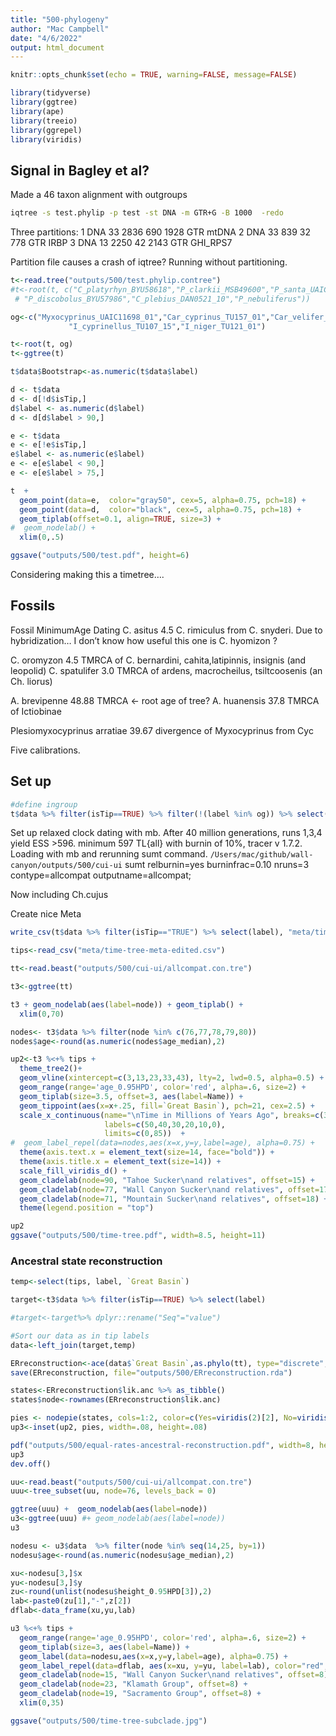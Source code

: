 ```yaml
---
title: "500-phylogeny"
author: "Mac Campbell"
date: "4/6/2022"
output: html_document
---
```


```r
knitr::opts_chunk$set(echo = TRUE, warning=FALSE, message=FALSE)
```

```r
library(tidyverse)
library(ggtree)
library(ape)
library(treeio)
library(ggrepel)
library(viridis)
```

## Signal in Bagley et al?

Made a 46 taxon alignment with outgroups

```sh
iqtree -s test.phylip -p test -st DNA -m GTR+G -B 1000  -redo
```

Three partitions:
1	DNA	33	2836	690	1928	GTR	mtDNA
2	DNA	33	839	32	778	GTR	IRBP
3	DNA	13	2250	42	2143	GTR	GHI_RPS7

Partition file causes a crash of iqtree? Running without partitioning.


```r
t<-read.tree("outputs/500/test.phylip.contree")
#t<-root(t, c("C_platyrhyn_BYU58618","P_clarkii_MSB49600","P_santa_UAIC12384_01","P_disco_yar_UAIC12776_01_2",
 # "P_discobolus_BYU57986","C_plebius_DAN0521_10","P_nebuliferus"))

og<-c("Myxocyprinus_UAIC11698_01","Car_cyprinus_TU157_01","Car_velifer_TU108_16","Car_carpio_UAIC11219_08","Cyc_elonga_UAIC11371_01","Cyc_merdion_UNL1_30",
             "I_cyprinellus_TU107_15","I_niger_TU121_01")

t<-root(t, og)
t<-ggtree(t)

t$data$Bootstrap<-as.numeric(t$data$label)

d <- t$data
d <- d[!d$isTip,]
d$label <- as.numeric(d$label)
d <- d[d$label > 90,]

e <- t$data
e <- e[!e$isTip,]
e$label <- as.numeric(e$label)
e <- e[e$label < 90,]
e <- e[e$label > 75,]

t  +
  geom_point(data=e,  color="gray50", cex=5, alpha=0.75, pch=18) +
  geom_point(data=d,  color="black", cex=5, alpha=0.75, pch=18) +
  geom_tiplab(offset=0.1, align=TRUE, size=3) +
#  geom_nodelab() +
  xlim(0,.5)

ggsave("outputs/500/test.pdf", height=6)
```

Considering making this a timetree....


## Fossils

Fossil MinimumAge Dating
C. asitus 4.5 C. rimiculus from C. snyderi. Due to hybridization... I don't know how useful this one is
C. hyomizon ?



C. oromyzon 4.5 TMRCA of C. bernardini, cahita,latipinnis, insignis (and leopolid)
C. spatulifer 3.0 TMRCA of ardens, macrocheilus, tsiltcoosenis (an Ch. liorus)

A. brevipenne 48.88 TMRCA <- root age of tree?
A. huanensis 37.8 TMRCA of  Ictiobinae

Plesiomyxocyprinus arratiae 39.67 divergence of Myxocyprinus from Cyc

Five calibrations.

## Set up
```r
#define ingroup
t$data %>% filter(isTip==TRUE) %>% filter(!(label %in% og)) %>% select(label) %>% write_tsv("outputs/500/ingroup.tsv")
```

Set up relaxed clock dating with mb. After 40 million generations, runs 1,3,4 yield ESS >596. minimum 597 TL{all} with burnin of 10%, tracer v 1.7.2. Loading with mb and rerunning sumt command. `/Users/mac/github/wall-canyon/outputs/500/cui-ui`
	sumt relburnin=yes burninfrac=0.10  nruns=3 contype=allcompat outputname=allcompat;

Now including Ch.cujus

Create nice Meta
```r
write_csv(t$data %>% filter(isTip=="TRUE") %>% select(label), "meta/time-tree-meta.csv")
```
```r
tips<-read_csv("meta/time-tree-meta-edited.csv")
```

```r
tt<-read.beast("outputs/500/cui-ui/allcompat.con.tre")

t3<-ggtree(tt)

t3 + geom_nodelab(aes(label=node)) + geom_tiplab() +
  xlim(0,70)
```

```r
nodes<- t3$data %>% filter(node %in% c(76,77,78,79,80)) 
nodes$age<-round(as.numeric(nodes$age_median),2)

```

```r
up2<-t3 %<+% tips +
  theme_tree2()+
  geom_vline(xintercept=c(3,13,23,33,43), lty=2, lwd=0.5, alpha=0.5) +
  geom_range(range='age_0.95HPD', color='red', alpha=.6, size=2) +
  geom_tiplab(size=3.5, offset=3, aes(label=Name)) +
  geom_tippoint(aes(x=x+.25, fill=`Great Basin`), pch=21, cex=2.5) +
  scale_x_continuous(name="\nTime in Millions of Years Ago", breaks=c(3,13,23,33,43,53), 
                     labels=c(50,40,30,20,10,0),
                     limits=c(0,85))  +
#  geom_label_repel(data=nodes,aes(x=x,y=y,label=age), alpha=0.75) +
  theme(axis.text.x = element_text(size=14, face="bold")) +
  theme(axis.title.x = element_text(size=14)) +
  scale_fill_viridis_d() +
  geom_cladelab(node=90, "Tahoe Sucker\nand relatives", offset=15) +
  geom_cladelab(node=77, "Wall Canyon Sucker\nand relatives", offset=17) +
  geom_cladelab(node=71, "Mountain Sucker\nand relatives", offset=18) +
  theme(legend.position = "top")

up2
ggsave("outputs/500/time-tree.pdf", width=8.5, height=11)
```

### Ancestral state reconstruction

```r
temp<-select(tips, label, `Great Basin`)

target<-t3$data %>% filter(isTip==TRUE) %>% select(label)  

#target<-target%>% dplyr::rename("Seq"="value")

#Sort our data as in tip labels
data<-left_join(target,temp)

ERreconstruction<-ace(data$`Great Basin`,as.phylo(tt), type="discrete", method="ML", model="ER") #or ER
save(ERreconstruction, file="outputs/500/ERreconstruction.rda")
```

```r
states<-ERreconstruction$lik.anc %>% as_tibble()
states$node<-rownames(ERreconstruction$lik.anc)
```


```r

pies <- nodepie(states, cols=1:2, color=c(Yes=viridis(2)[2], No=viridis(2)[1]), alpha=1)
up3<-inset(up2, pies, width=.08, height=.08)

pdf("outputs/500/equal-rates-ancestral-reconstruction.pdf", width=8, height=11)
up3
dev.off()
```


```r
uu<-read.beast("outputs/500/cui-ui/allcompat.con.tre")
uuu<-tree_subset(uu, node=76, levels_back = 0)

ggtree(uuu) +  geom_nodelab(aes(label=node))
u3<-ggtree(uuu) #+ geom_nodelab(aes(label=node))
u3

nodesu <- u3$data  %>% filter(node %in% seq(14,25, by=1))
nodesu$age<-round(as.numeric(nodesu$age_median),2)

xu<-nodesu[3,]$x
yu<-nodesu[3,]$y
zu<-round(unlist(nodesu$height_0.95HPD[3]),2)
lab<-paste0(zu[1],"-",z[2])
dflab<-data_frame(xu,yu,lab)
```

```r
u3 %<+% tips +
  geom_range(range='age_0.95HPD', color='red', alpha=.6, size=2) +
  geom_tiplab(size=3, aes(label=Name)) +
  geom_label(data=nodesu,aes(x=x,y=y,label=age), alpha=0.75) +
  geom_label_repel(data=dflab, aes(x=xu, y=yu, label=lab), color="red", alpha=0.75) +
  geom_cladelab(node=15, "Wall Canyon Sucker\nand relatives", offset=8) +
  geom_cladelab(node=23, "Klamath Group", offset=8) +
  geom_cladelab(node=19, "Sacramento Group", offset=8) +
  xlim(0,35)

ggsave("outputs/500/time-tree-subclade.jpg")
```
